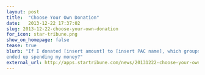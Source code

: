 ```yaml
---
layout: post
title:  "Choose Your Own Donation"
date:   2013-12-22 17:37:02
slug: 2013-12-22-choose-your-own-donation
for_icon: star-tribune.png
show_on_homepage: false
tease: true
blurb: "If I donated [insert amount] to [insert PAC name], which groups
ended up spending my money?"
external_url: http://apps.startribune.com/news/20131222-choose-your-own-donation/
---
```


